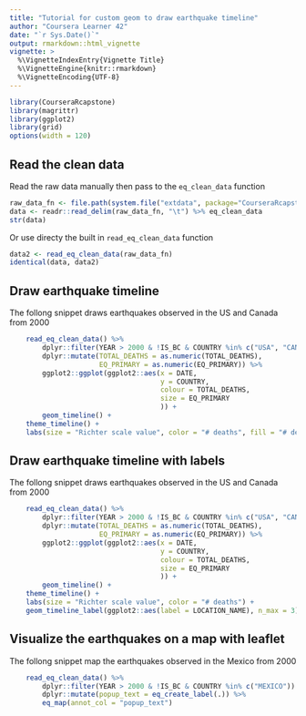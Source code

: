 ```yaml
---
title: "Tutorial for custom geom to draw earthquake timeline"
author: "Coursera Learner 42"
date: "`r Sys.Date()`"
output: rmarkdown::html_vignette
vignette: >
  %\VignetteIndexEntry{Vignette Title}
  %\VignetteEngine{knitr::rmarkdown}
  %\VignetteEncoding{UTF-8}
---
```


```r
library(CourseraRcapstone)
library(magrittr)
library(ggplot2)
library(grid)
options(width = 120)
```
## Read the clean data

Read the raw data manually then pass to the `eq_clean_data` function
```r
raw_data_fn <- file.path(system.file("extdata", package="CourseraRcapstone"),"signif.txt")
data <- readr::read_delim(raw_data_fn, "\t") %>% eq_clean_data
str(data)
```

Or use directy the built in `read_eq_clean_data` function
```r
data2 <- read_eq_clean_data(raw_data_fn)
identical(data, data2)
```

## Draw earthquake timeline

The follong snippet draws earthquakes observed in the US and Canada from 2000
```r
    read_eq_clean_data() %>%
        dplyr::filter(YEAR > 2000 & !IS_BC & COUNTRY %in% c("USA", "CANADA")) %>%
        dplyr::mutate(TOTAL_DEATHS = as.numeric(TOTAL_DEATHS),
                      EQ_PRIMARY = as.numeric(EQ_PRIMARY)) %>%
        ggplot2::ggplot(ggplot2::aes(x = DATE,
                                     y = COUNTRY,
                                     colour = TOTAL_DEATHS,
                                     size = EQ_PRIMARY
                                     )) +
        geom_timeline() +
	theme_timeline() +
	labs(size = "Richter scale value", color = "# deaths", fill = "# deaths")
```

## Draw earthquake timeline with labels

The follong snippet draws earthquakes observed in the US and Canada from 2000
```r
    read_eq_clean_data() %>%
        dplyr::filter(YEAR > 2000 & !IS_BC & COUNTRY %in% c("USA", "CANADA")) %>%
        dplyr::mutate(TOTAL_DEATHS = as.numeric(TOTAL_DEATHS),
                      EQ_PRIMARY = as.numeric(EQ_PRIMARY)) %>%
        ggplot2::ggplot(ggplot2::aes(x = DATE,
                                     y = COUNTRY,
                                     colour = TOTAL_DEATHS,
                                     size = EQ_PRIMARY
                                     )) +
        geom_timeline() +
	theme_timeline() +
	labs(size = "Richter scale value", color = "# deaths") +
	geom_timeline_label(ggplot2::aes(label = LOCATION_NAME), n_max = 3)

```

## Visualize the earthquakes on a map with leaflet

The follong snippet map the earthquakes observed in the Mexico from 2000
```r
    read_eq_clean_data() %>%
        dplyr::filter(YEAR > 2000 & !IS_BC & COUNTRY %in% c("MEXICO")) %>%
        dplyr::mutate(popup_text = eq_create_label(.)) %>%
        eq_map(annot_col = "popup_text")
```
